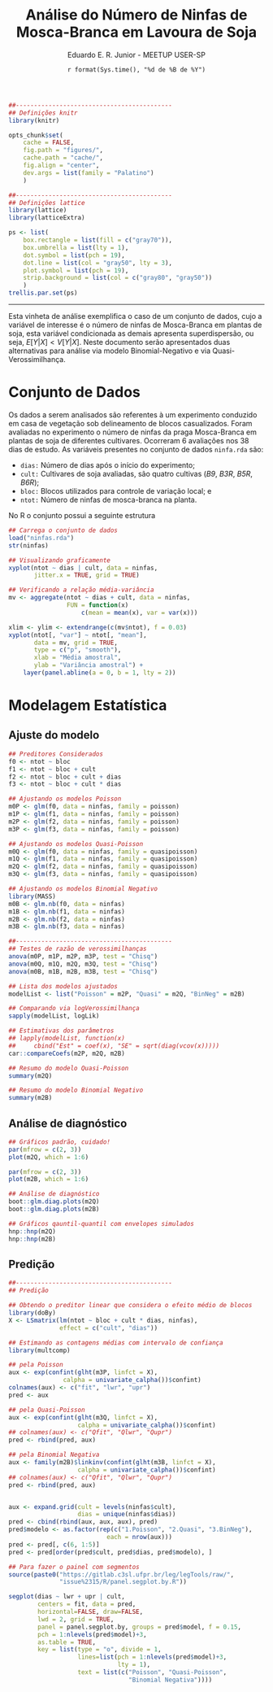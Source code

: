 % Análise do Número de Ninfas de Mosca-Branca em Lavoura de Soja
% Eduardo E. R. Junior - MEETUP USER-SP
% `r format(Sys.time(), "%d de %B de %Y")`

```r

##-------------------------------------------
## Definições knitr
library(knitr)

opts_chunk$set(
    cache = FALSE,
    fig.path = "figures/",
    cache.path = "cache/",
    fig.align = "center",
    dev.args = list(family = "Palatino")
    )

##-------------------------------------------
## Definições lattice
library(lattice)
library(latticeExtra)

ps <- list(
    box.rectangle = list(fill = c("gray70")),
    box.umbrella = list(lty = 1),
    dot.symbol = list(pch = 19),
    dot.line = list(col = "gray50", lty = 3),
    plot.symbol = list(pch = 19),
    strip.background = list(col = c("gray80", "gray50"))
    )
trellis.par.set(ps)

```

***

Esta vinheta de análise exemplifica o caso de um conjunto de dados, cujo
a variável de interesse é o número de ninfas de Mosca-Branca em plantas
de soja, esta variável condicionada as demais apresenta superdispersão,
ou seja, $E[Y|X] < V[Y|X]$. Neste documento serão apresentados duas
alternativas para análise via modelo Binomial-Negativo e via
Quasi-Verossimilhança.

# Conjunto de Dados #

Os dados a serem analisados são referentes à um experimento conduzido em
casa de vegetação sob delineamento de blocos casualizados. Foram
avaliadas no experimento o número de ninfas da praga Mosca-Branca em
plantas de soja de diferentes cultivares. Ocorreram 6 avaliações nos 38
dias de estudo. As variáveis presentes no conjunto de dados `ninfa.rda`
são:

* `dias:` Número de dias após o início do experimento;
* `cult:` Cultivares de soja avaliadas, são quatro cultivas (_B9_,
  _B3R_, _B5R_, _B6R_);
* `bloc:` Blocos utilizados para controle de variação local; e
* `ntot:` Número de ninfas de mosca-branca na planta.

No R o conjunto possui a seguinte estrutura

```r

## Carrega o conjunto de dados
load("ninfas.rda")
str(ninfas)

```

```r

## Visualizando graficamente
xyplot(ntot ~ dias | cult, data = ninfas,
       jitter.x = TRUE, grid = TRUE)

## Verificando a relação média-variância
mv <- aggregate(ntot ~ dias + cult, data = ninfas,
                FUN = function(x)
                    c(mean = mean(x), var = var(x)))

xlim <- ylim <- extendrange(c(mv$ntot), f = 0.03)
xyplot(ntot[, "var"] ~ ntot[, "mean"],
       data = mv, grid = TRUE,
       type = c("p", "smooth"),
       xlab = "Média amostral",
       ylab = "Variância amostral") +
    layer(panel.abline(a = 0, b = 1, lty = 2))


```

# Modelagem Estatística #

## Ajuste do modelo ##

```r

## Preditores Considerados
f0 <- ntot ~ bloc
f1 <- ntot ~ bloc + cult
f2 <- ntot ~ bloc + cult + dias
f3 <- ntot ~ bloc + cult * dias

## Ajustando os modelos Poisson
m0P <- glm(f0, data = ninfas, family = poisson)
m1P <- glm(f1, data = ninfas, family = poisson)
m2P <- glm(f2, data = ninfas, family = poisson)
m3P <- glm(f3, data = ninfas, family = poisson)

## Ajustando os modelos Quasi-Poisson
m0Q <- glm(f0, data = ninfas, family = quasipoisson)
m1Q <- glm(f1, data = ninfas, family = quasipoisson)
m2Q <- glm(f2, data = ninfas, family = quasipoisson)
m3Q <- glm(f3, data = ninfas, family = quasipoisson)

## Ajustando os modelos Binomial Negativo
library(MASS)
m0B <- glm.nb(f0, data = ninfas)
m1B <- glm.nb(f1, data = ninfas)
m2B <- glm.nb(f2, data = ninfas)
m3B <- glm.nb(f3, data = ninfas)

```

```r

##-------------------------------------------
## Testes de razão de verossimilhanças
anova(m0P, m1P, m2P, m3P, test = "Chisq")
anova(m0Q, m1Q, m2Q, m3Q, test = "Chisq")
anova(m0B, m1B, m2B, m3B, test = "Chisq")

```

```r

## Lista dos modelos ajustados
modelList <- list("Poisson" = m2P, "Quasi" = m2Q, "BinNeg" = m2B)

## Comparando via logVerossimilhança
sapply(modelList, logLik)

## Estimativas dos parâmetros
## lapply(modelList, function(x)
##     cbind("Est" = coef(x), "SE" = sqrt(diag(vcov(x)))))
car::compareCoefs(m2P, m2Q, m2B)

```

```r

## Resumo do modelo Quasi-Poisson
summary(m2Q)

## Resumo do modelo Binomial Negativo
summary(m2B)

```

## Análise de diagnóstico ##

```r

## Gráficos padrão, cuidado!
par(mfrow = c(2, 3))
plot(m2Q, which = 1:6)

par(mfrow = c(2, 3))
plot(m2B, which = 1:6)

## Análise de diagnóstico
boot::glm.diag.plots(m2Q)
boot::glm.diag.plots(m2B)

## Gráficos qauntil-quantil com envelopes simulados
hnp::hnp(m2Q)
hnp::hnp(m2B)

```

## Predição ##

```r

##-------------------------------------------
## Predição

## Obtendo o preditor linear que considera o efeito médio de blocos
library(doBy)
X <- LSmatrix(lm(ntot ~ bloc + cult * dias, ninfas),
              effect = c("cult", "dias"))

## Estimando as contagens médias com intervalo de confiança
library(multcomp)

## pela Poisson
aux <- exp(confint(glht(m3P, linfct = X),
               calpha = univariate_calpha())$confint)
colnames(aux) <- c("fit", "lwr", "upr")
pred <- aux

## pela Quasi-Poisson
aux <- exp(confint(glht(m3Q, linfct = X),
                   calpha = univariate_calpha())$confint)
## colnames(aux) <- c("Qfit", "Qlwr", "Qupr")
pred <- rbind(pred, aux)

## pela Binomial Negativa
aux <- family(m2B)$linkinv(confint(glht(m3B, linfct = X),
                   calpha = univariate_calpha())$confint)
## colnames(aux) <- c("Qfit", "Qlwr", "Qupr")
pred <- rbind(pred, aux)


aux <- expand.grid(cult = levels(ninfas$cult),
                   dias = unique(ninfas$dias))
pred <- cbind(rbind(aux, aux, aux), pred)
pred$modelo <- as.factor(rep(c("1.Poisson", "2.Quasi", "3.BinNeg"),
                           each = nrow(aux)))
pred <- pred[, c(6, 1:5)]
pred <- pred[order(pred$cult, pred$dias, pred$modelo), ]

## Para fazer o painel com segmentos
source(paste0("https://gitlab.c3sl.ufpr.br/leg/legTools/raw/",
              "issue%2315/R/panel.segplot.by.R"))

segplot(dias ~ lwr + upr | cult,
        centers = fit, data = pred,
        horizontal=FALSE, draw=FALSE,
        lwd = 2, grid = TRUE,
        panel = panel.segplot.by, groups = pred$model, f = 0.15,
        pch = 1:nlevels(pred$model)+3,
        as.table = TRUE,
        key = list(type = "o", divide = 1,
                   lines=list(pch = 1:nlevels(pred$model)+3,
                              lty = 1),
                   text = list(c("Poisson", "Quasi-Poisson",
                                 "Binomial Negativa"))))

```
